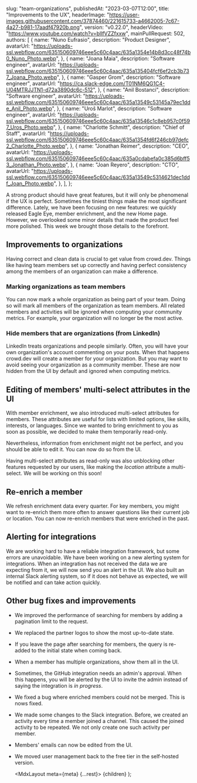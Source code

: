 
  slug: "team-organizations",
  publishedAt: "2023-03-07T12:00",
  title: "Improvements to the UX",
  headerImage:
    "https://user-images.githubusercontent.com/37874460/221615733-a4662005-7c67-4a27-b981-17aadf47920b.png",
  version: "v0.22.0",
  headerVideo: "https://www.youtube.com/watch?v=bllfVZZfxxw",
  mainPullRequest: 502,
  authors: [
    {
      name: "Nuno Eufrasio",
      description: "Product Designer",
      avatarUrl:
        "https://uploads-ssl.webflow.com/635150609746eee5c60c4aac/635a1354e14b8d3cc48f74b0_Nuno_Photo.webp",
    },
    {
      name: "Joana Maia",
      description: "Software engineer",
      avatarUrl:
        "https://uploads-ssl.webflow.com/635150609746eee5c60c4aac/635a135404fcf6ef2cb3b737_Joana_Photo.webp",
    },
    {
      name: "Gasper Grom",
      description: "Software engineer",
      avatarUrl: "https://ca.slack-edge.com/T01NM6QG1C4-U04MTRJJTN1-d72a3890dc6c-512",
    },
    {
      name: "Anil Bostanci",
      description: "Software engineer",
      avatarUrl:
        "https://uploads-ssl.webflow.com/635150609746eee5c60c4aac/635a13549c53145a79ec1dde_Anil_Photo.webp",
    },
    {
      name: "Uroš Marlot",
      description: "Software engineer",
      avatarUrl:
        "https://uploads-ssl.webflow.com/635150609746eee5c60c4aac/635a13546c1c8eb957c0f597_Uros_Photo.webp",
    },
    {
      name: "Charlotte Schmitt",
      description: "Chief of Staff",
      avatarUrl:
        "https://uploads-ssl.webflow.com/635150609746eee5c60c4aac/635a1354fd6f246cb97defc2_Charlotte_Photo.webp",
    },
    {
      name: "Jonathan Reimer",
      description: "CEO",
      avatarUrl:
        "https://uploads-ssl.webflow.com/635150609746eee5c60c4aac/635a0cdabefa0c385d6bff53_Jonathan_Photo.webp",
    },
    {
      name: "Joan Reyero",
      description: "CTO",
      avatarUrl:
        "https://uploads-ssl.webflow.com/635150609746eee5c60c4aac/635a13549c5314621dec1ddf_Joan_Photo.webp",
    },
  ],
};

A strong product should have great features, but it will only be phenomenal if the UX is perfect. Sometimes the tiniest things make the most significant difference.
Lately, we have been focusing on new features: we quickly released Eagle Eye, member enrichment, and the new Home page. However, we
overlooked some minor details that made the product feel more polished. This week we brought those details to the forefront.

## Improvements to organizations

Having correct and clean data is crucial to get value from crowd.dev.
Things like having team members set up correctly and having perfect consistency among the members of an organization can make a difference.

### Marking organizations as team members

You can now mark a whole organization as being part of your team. Doing so will mark all members of the organization as team members.
All related members and activities will be ignored when computing your community metrics.
For example, your organization will no longer be the most active.

<CenteredImage
  src="https://user-images.githubusercontent.com/37874460/221615733-a4662005-7c67-4a27-b981-17aadf47920b.png"
  maxWidth="full"
/>

### Hide members that are organizations (from LinkedIn)

LinkedIn treats organizations and people similarly. Often, you will have your own organization's account commenting on your posts.
When that happens crowd.dev will create a member for your organization. But you may want to avoid seeing your organization as a community member.
These are now hidden from the UI by default and ignored when computing metrics.

## Editing of members' multi-select attributes in the UI

With member enrichment, we also introduced multi-select attributes for members.
These attributes are useful for lists with limited options, like skills, interests, or languages.
Since we wanted to bring enrichment to you as soon as possible, we decided to make them temporarily read-only.

Nevertheless, information from enrichment might not be perfect, and you should be able to edit it.
You can now do so from the UI.

Having multi-select attributes as read-only was also unblocking other features requested by our users, like making the _location_ attribute a multi-select.
We will be working on this soon!

## Re-enrich a member

We refresh enrichment data every quarter. For key members, you might want to re-enrich them more often to answer questions like their current job or location.
You can now re-enrich members that were enriched in the past.

<CenteredImage
  src="https://user-images.githubusercontent.com/37874460/223131800-c7abaa4f-b0b0-4e61-8df1-a6f41111ae5c.png"
  maxWidth="80%"
/>

## Alerting for integrations

We are working hard to have a reliable integration framework, but some errors are unavoidable.
We have been working on a new alerting system for integrations.
When an integration has not received the data we are expecting from it, we will now send you an alert in the UI.
We also built an internal Slack alerting system, so if it does not behave as expected, we will be notified and can take action quickly.

## Other bug fixes and improvements

- We improved the performance of searching for members by adding a pagination limit to the request. <PullRequest number="587"/>

- We replaced the partner logos to show the most up-to-date state. <PullRequest number="581"/>

- If you leave the page after searching for members, the query is re-added to the initial state when coming back. <PullRequest number="603"/>

- When a member has multiple organizations, show them all in the UI. <PullRequest number="608"/>

- Sometimes, the GitHub integration needs an admin's approval. When this happens, you will be alerted by the UI to invite the admin instead of saying the integration is _in progress_. <PullRequest number="601"/>

- We fixed a bug where enriched members could not be merged. This is nows fixed. <PullRequest number="588"/>

- We made some changes to the Slack integration. Before, we created an activity every time a member joined a channel.
  This caused the joined activity to be repeated. We not only create one such activity per member. <PullRequest number="582"/>

- Members' emails can now be edited from the UI. <PullRequest number="598"/>

- We moved user management back to the free tier in the self-hosted version. <PullRequest number="599"/>

  <MdxLayout meta={meta} {...rest}>
    {children}
  </MdxLayout>
);
